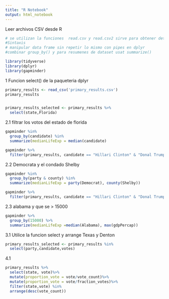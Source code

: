 ---
title: "R Notebook"
output: html_notebook
---

Leer archivos CSV desde R
```{r}
# se utilizan la funciones  read.csv y read.csv2 sirve para obtener detalle adicionales
#Sintaxis
# manipular data frame sin repetir lo mismo con pipes en dplyr 
#combinar group_by() y para resumenes de dataset usat summarize()

library(tidyverse)
library(dplyr)
library(gapminder)

```

1
Funcion select() de la paqueteria dplyr
```{r}
primary_results <- read_csv('primary_results.csv')
primary_results


primary_results_selected <- primary_results %>%
  select(state,Florida)


```
2.1
filtrar los votos del estado de florida
```{r}
gapminder %in%
  group_by(candidate) %in%
  summarize(medianLifeExp = median(candidate)

gapminder %>%
  filter(primary_results, candidate == "Hillari Clinton" & "Donal Trump")


```

2.2
Democrata y el condado Shelby
```{r}
gapminder %in%
  group_by(party & county) %in%
  summarize(medianLifeExp = party(Democrat), county(Shelby))

gapminder %>%
  filter(primary_results, candidate == "Hillari Clinton" & "Donal Trump")


```
2.3
alabama y que se > 15000

```{r}
gapminder %>%
  group_by(15000) %>%
  summarize(medianLifeExp =median(Alabama), max(gdpPercap))
```



3.1
Utilice la funcion select y arrange
Texas y Denton
```{r}
primary_results_selected <- primary_results %in%
  select(party,candidate,votes)

```

4.1
```{r}

primary_results %>%
  select(state, vote)%>%
  mutate(proportion_vote = vote/vote_count)%>%
  mutate(proportion_vote = vote/fraction_votes)%>%
  filter(state,vote) %in%
  arrange(desc(vote_count))


```

